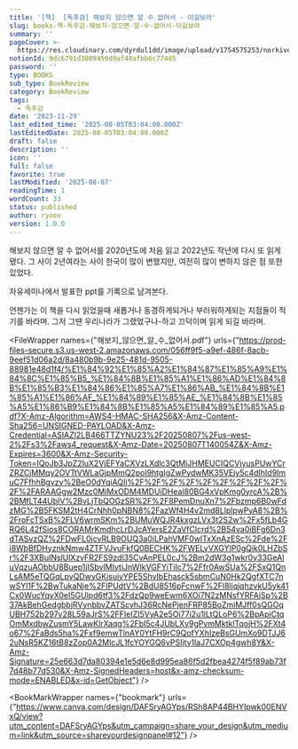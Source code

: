 ```yaml
---
title: '[책]  [독후감] 해보지 않으면 알 수 없어서 - 이길보라'
slug: books-책-독후감-해보지-않으면-알-수-없어서-이길보라
summary: ''
pageCover: >-
  https://res.cloudinary.com/dyrdul1dd/image/upload/v1754575253/norkive-notion-images/1754575250347-Read.jpg
notionId: 9dc6791d3009459d9af48afbb6c77445
password: ''
type: BOOKS
sub_type: BookReview
category: BookReview
tags:
  - 독후감
date: '2023-11-29'
last_edited_time: '2025-08-05T03:04:00.000Z'
lastEditedDate: 2025-08-05T03:04:00.000Z
draft: false
description: ''
icon: ''
full: false
favorite: true
lastModified: '2025-08-07'
readingTime: 1
wordCount: 33
status: published
author: ryoon
version: 1.0.0
---
```


해보지 않으면 알 수 없어서를 2020년도에 처음 읽고 2022년도 작년에 다시 또 읽게 됐다. 그 사이 2년여라는 사이 한국이 많이 변했지만, 여전히 많이 변하지 않은 점 또한 있었다.


자유세미나에서 발표한 ppt를 기록으로 남겨본다.


언젠가는 이 책을 다시 읽었을때 새롭거나 동경하게되거나 부러워하게되는 지점들이 적기를 바라며. 그저 그땐 우리나라가 그랬었구나-하고 끄덕이며 읽게 되길 바라며.


<FileWrapper names={"해보지_않으면_알_수_없어서.pdf"} urls={"https://prod-files-secure.s3.us-west-2.amazonaws.com/056ff9f5-a9ef-486f-8acb-9eef51d06a2d/8a480b9b-9e25-481d-9505-88981e48d1f4/%E1%84%92%E1%85%A2%E1%84%87%E1%85%A9%E1%84%8C%E1%85%B5_%E1%84%8B%E1%85%A1%E1%86%AD%E1%84%8B%E1%85%B3%E1%84%86%E1%85%A7%E1%86%AB_%E1%84%8B%E1%85%A1%E1%86%AF_%E1%84%89%E1%85%AE_%E1%84%8B%E1%85%A5%E1%86%B9%E1%84%8B%E1%85%A5%E1%84%89%E1%85%A5.pdf?X-Amz-Algorithm=AWS4-HMAC-SHA256&X-Amz-Content-Sha256=UNSIGNED-PAYLOAD&X-Amz-Credential=ASIAZI2LB466TTZYNU23%2F20250807%2Fus-west-2%2Fs3%2Faws4_request&X-Amz-Date=20250807T140054Z&X-Amz-Expires=3600&X-Amz-Security-Token=IQoJb3JpZ2luX2VjEFYaCXVzLXdlc3QtMiJHMEUCIQCVjyusPUwYCrZRZCjMMqv2OVTtVWLaGjpMmQ2pol9htgIgZwPydwMK35VEjy5c4dIhId9ImuC7FfhhBgvzy%2BeO0dYqiAQIj%2F%2F%2F%2F%2F%2F%2F%2F%2F%2F%2FARAAGgw2Mzc0MjMxODM4MDUiDHeal80BG4xVpKmg0yrcA%2B%2BMfLT44UbIV%2BvLjTbQOGzSR%2F%2F8PemDnuXn7%2Fbzmp6B0wFdzMG%2B5FKSM2tH4CrNhh0pNBN8%2FazWf4H4v2md8LlplpwPyA8%2B%2FroFcTSxB%2FLV6wrmSKm%2BUMuWQJR4kxgzLVx3t2S2w%2Fx5fLb4GRQ6L42fSios8CORAMrKmdhcLrDJcAYersE2ZaVfClcrd%2B54va0iBFg6Dn3dTASvzQZ%2FDwFL0jcvRLB9OUQ3a0iLPahVMF0wlTxXnAzESc%2Fde%2Fi8WbBfDHyznkNmw4ZTFVJvuFkfQ0BECHK%2FWELyVXGYlP0gQik0LHZbSr%2F3XBuINslUlXzvFR2FS9zdl35CvAnPEL0cJ%2Bm2dW3g1wkr0y33GeAluVqzuAObbU8Buep1jISbvlMIytiJnWIkVGFYiTiIc7%2Ffr0AwSUa%2FSxQ1QnLsAM5eTQGqLpvQDwyGKjsuiyYPE5ShvIbEhasck5sbmCuN0Hk2QgfXTC7nwSYl1F%2BwTukaNje%2FIPUdtV%2BdU8516pFcnwF%2Fl8liqjqhzvkU5yk41Cx0WucYqyX0eI5GUlpd6tf3%2FdzQp9weEwm6XOi7N2zMNsfYRFAjSp%2B37AkBehGedgbbjRVynbbvZATScvhJ36RcNePjenFRP85BoZmiMJff0sQGOqUBH752b297v28L59aJrS%2FFIeIZI5VyA2e5Oi77i2u1lLtQLoP6%2BpApiCtqOmMxdbwZusmY5LawKlrXaqg%2FbI5c4JUbLXv9gPvmMktklTqojH%2FXt4o67%2FaBds5ha%2Fxf9emwTlnAY0YtFH9rC9QofYXhIzeBsGUmXo9DTJJ62uNsR5KZ16tB8zZop0A2MlcJL1fcYOYGQ6vPSIjty1laJ7CXOp4gwh8Y&X-Amz-Signature=25e663d7da80394e1e5d6e8d995ea86f5d2fbea4274f5f89ab73f7d48b77d530&X-Amz-SignedHeaders=host&x-amz-checksum-mode=ENABLED&x-id=GetObject"} />


<BookMarkWrapper names={"bookmark"} urls={"https://www.canva.com/design/DAFSryAGYps/RSh8AP44BHYIpwk00ENVxQ/view?utm_content=DAFSryAGYps&utm_campaign=share_your_design&utm_medium=link&utm_source=shareyourdesignpanel#12"} />

